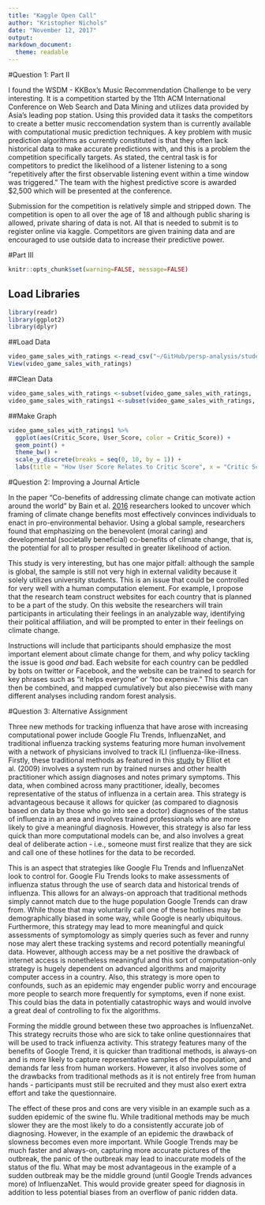 ```yaml
---
title: "Kaggle Open Call"
author: "Kristopher Nichols"
date: "November 12, 2017"
output:
markdown_document:
  theme: readable
---
```

#Question 1: Part II

I found the WSDM - KKBox's Music Recommendation Challenge to be very interesting. It is a competition started by the 11th ACM International Conference on Web Search and Data Mining and utilizes data provided by Asia's leading pop station. Using this provided data it tasks the competitors to create a better music reccomendation system than is currently available with computational music prediction techniques. A key problem with music prediction algorithms as currently constituted is that they often lack historical data to make accurate predictions with, and this is a problem the competition specifically targets. As stated, the central task is for competitors to predict the likelihood of a listener listening to a song "repetitively after the first observable listening event within a time window was triggered." The team with the highest predictive score is awarded $2,500 which will be presented at the conference.

Submission for the competition is relatively simple and stripped down. The competition is open to all over the age of 18 and although public sharing is allowed, private sharing of data is not. All that is needed to submit is to register online via kaggle. Competitors are given training data and are encouraged to use outside data to increase their predictive power. 

#Part III
```r
knitr::opts_chunk$set(warning=FALSE, message=FALSE)
```
## Load Libraries
```r
library(readr)
library(ggplot2)
library(dplyr)
```

##Load Data
```r
video_game_sales_with_ratings <-read_csv("~/GitHub/persp-analysis/students/nichols_kristopher/Data for HW5/Video_Games_Sales_as_at_22_Dec_2016.csv")
View(video_game_sales_with_ratings)
```

##Clean Data
```r
video_game_sales_with_ratings <-subset(video_game_sales_with_ratings, !is.na(User_Score))
video_game_sales_with_ratings1 <-subset(video_game_sales_with_ratings, User_Score != "tbd")
```

##Make Graph
```r
video_game_sales_with_ratings1 %>%
  ggplot(aes(Critic_Score, User_Score, color = Critic_Score)) +
  geom_point() +
  theme_bw() +
  scale_y_discrete(breaks = seq(0, 10, by = 1)) +
  labs(title = "How User Score Relates to Critic Score", x = "Critic Score", y = "User Score", subtitle = "MetaCritic Data", color = "Score")
```

#Question 2: Improving a Journal Article

In the paper "Co-benefits of addressing climate change can motivate action around the world" by Bain et al. [2016](https://repository.up.ac.za/bitstream/handle/2263/51902/Bain_CoBenefits_2016.pdf?sequence=1) researchers looked to uncover which framing of climate change benefits most effectively convinces individuals to enact in pro-environmental behavior. Using a global sample, researchers found that emphasizing on the benevolent (moral caring) and developmental (societally beneficial) co-benefits of climate change, that is, the potential for all to prosper resulted in greater likelihood of action. 

This study is very interesting, but has one major pitfall: although the sample is global, the sample is still not very high in external validity because it solely utilizes university students. This is an issue that could be controlled for very well with a human computation element. For example, I propose that the research team construct websites for each country that is planned to be a part of the study. On this website the researchers will train participants in articulating their feelings in an analyzable way, identifying their political affiliation, and will be prompted to enter in their feelings on climate change. 

Instructions will include that participants should emphasize the most important element about climate change for them, and why policy tackling the issue is good *and* bad. Each website for each country can be peddled by bots on twitter or Facebook, and the website can be trained to search for key phrases such as "it helps everyone" or "too expensive." This data can then be combined, and mapped cumulatively but also piecewise with many different analyses including random forest analysis.

#Question 3: Alternative Assignment

Three new methods for tracking influenza that have arose with increasing computational power include Google Flu Trends, InfluenzaNet, and traditional influenza tracking systems featuring more human involvement with a network of physicians involved to track ILI (influenza-like-illness. Firstly, these traditional methods as featured in this [study](http://www.bmj.com/content/339/bmj.b3403) by Elliot et al. (2009) involves a system run by trained nurses and other health practitioner which assign diagnoses and notes primary symptoms. This data, when combined across many practitioner, ideally, becomes representative of the status of influenza in a certain area. This strategy is advantageous because it allows for quicker (as compared to diagnosis based on data by those who go into see a doctor) diagnoses of the status of influenza in an area and involves trained professionals who are more likely to give a meaningful diagnosis. However, this strategy is also far less quick than more computational models can be, and also involves a great deal of deliberate action - i.e., someone must first realize that they are sick and call one of these hotlines for the data to be recorded. 

This is an aspect that strategies like Google Flu Trends and InfluenzaNet look to control for. Google Flu Trends looks to make assessments of influenza status through the use of search data and historical trends of influenza. This allows for an always-on approach that traditional methods simply cannot match due to the huge population Google Trends can draw from. While those that may voluntarily call one of these hotlines may be demographically biased in some way, while Google is nearly ubiquitous.  Furthermore, this strategy may lead to more meaningful and quick assessments of symptomology as simply queries such as fever and runny nose may alert these tracking systems and record potentially meaningful data. However, although access may be a net positive the drawback of internet access is nonetheless meaningful and this sort of computation-only strategy is hugely dependent on advanced algorithms and majority computer access in a country. Also, this strategy is more open to confounds, such as an epidemic may engender public worry and encourage more people to search more frequently for symptoms, even if none exist. This could bias the data in potentially catastrophic ways and would involve a great deal of controlling to fix the algorithms.

Forming the middle ground between these two approaches is InfluenzaNet. This strategy recruits those who are sick to take online questionnaires that will be used to track influenza activity. This strategy features many of the benefits of Google Trend, it is quicker than traditional methods, is always-on and is more likely to capture representative samples of the population, and demands far less from human workers. However, it also involves some of the drawbacks from traditional methods as it is not entirely free from human hands - participants must still be recruited and they must also exert extra effort and take the questionnaire. 

The effect of these pros and cons are very visible in an example such as a sudden epidemic of the swine flu. While traditional methods may be much slower they are the most likely to do a consistently accurate job of diagnosing. However, in the example of an epidemic the drawback of slowness becomes even more important. While Google Trends may be much faster and always-on, capturing more accurate pictures of the outbreak, the panic of the outbreak may lead to inaccurate models of the status of the flu. What may be most advantageous in the example of a sudden outbreak may be the middle ground (until Google Trends advances more) of InfluenzaNet. This would provide greater speed for diagnosis in addition to less potential biases from an overflow of panic ridden data.
	

